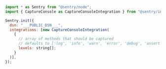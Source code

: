 ```javascript {tabTitle: JavaScript}
import * as Sentry from "@sentry/node";
import { CaptureConsole as CaptureConsoleIntegration } from "@sentry/integrations";

Sentry.init({
  dsn: "___PUBLIC_DSN___",
  integrations: [new CaptureConsoleIntegration(
    {
      // array of methods that should be captured
      // defaults to ['log', 'info', 'warn', 'error', 'debug', 'assert']
      levels: string[];
    }
  )],
});
```